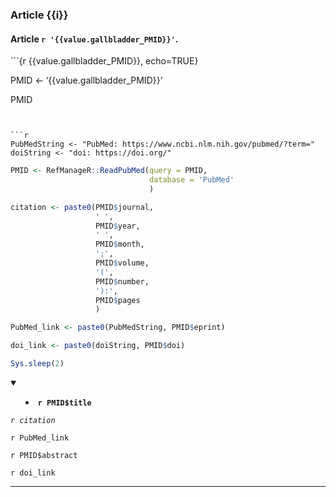 ### Article {{i}}

#### Article `r '{{value.gallbladder_PMID}}'`.

```{r {{value.gallbladder_PMID}}, echo=TRUE}

PMID <- '{{value.gallbladder_PMID}}'

PMID

```


```r
PubMedString <- "PubMed: https://www.ncbi.nlm.nih.gov/pubmed/?term="
doiString <- "doi: https://doi.org/"
```


```r
PMID <- RefManageR::ReadPubMed(query = PMID,
                               database = 'PubMed'
                               )

citation <- paste0(PMID$journal,
                   ' ',
                   PMID$year,
                   ' ',
                   PMID$month,
                   ';',
                   PMID$volume,
                   '(',
                   PMID$number,
                   '):',
                   PMID$pages
                   )

PubMed_link <- paste0(PubMedString, PMID$eprint)

doi_link <- paste0(doiString, PMID$doi)

Sys.sleep(2)

```

<details open> <summary>
- **`r PMID$title`**
</summary>

*`r citation`*

`r PubMed_link`

`r PMID$abstract`

`r doi_link`

</details>

---


